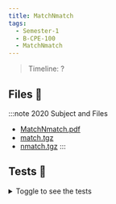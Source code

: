 ```yaml
---
title: MatchNmatch
tags:
  - Semester-1
  - B-CPE-100
  - MatchNmatch
---
```

> Timeline: ?


## Files 📂

:::note 2020 Subject and Files
- [MatchNmatch.pdf](https://github.com/Studio-17/Epitech-Subjects/raw/main/Semester-1/B-CPE-100/MatchNmatch/MatchNmatch.pdf)
- [match.tgz](https://github.com/Studio-17/Epitech-Subjects/raw/main/Semester-1/B-CPE-100/MatchNmatch/match.tgz)
- [nmatch.tgz](https://github.com/Studio-17/Epitech-Subjects/raw/main/Semester-1/B-CPE-100/MatchNmatch/nmatch.tgz)
:::

## Tests 🤖
<details>
  <summary>Toggle to see the tests</summary>
  <div>
Yo
  </div>
</details>

